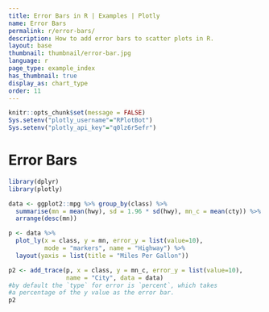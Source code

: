 ```yaml
---
title: Error Bars in R | Examples | Plotly
name: Error Bars
permalink: r/error-bars/
description: How to add error bars to scatter plots in R.
layout: base
thumbnail: thumbnail/error-bar.jpg
language: r
page_type: example_index
has_thumbnail: true
display_as: chart_type
order: 11
---
```


```r
knitr::opts_chunk$set(message = FALSE)
Sys.setenv("plotly_username"="RPlotBot")
Sys.setenv("plotly_api_key"="q0lz6r5efr")
```
# Error Bars

```r

library(dplyr)
library(plotly)

data <- ggplot2::mpg %>% group_by(class) %>%
  summarise(mn = mean(hwy), sd = 1.96 * sd(hwy), mn_c = mean(cty)) %>%
  arrange(desc(mn))

p <- data %>%
  plot_ly(x = class, y = mn, error_y = list(value=10),
          mode = "markers", name = "Highway") %>%
  layout(yaxis = list(title = "Miles Per Gallon"))

p2 <- add_trace(p, x = class, y = mn_c, error_y = list(value=10),
                name = "City", data = data)
#by default the `type` for error is `percent`, which takes
#a percentage of the y value as the error bar.
p2
```
